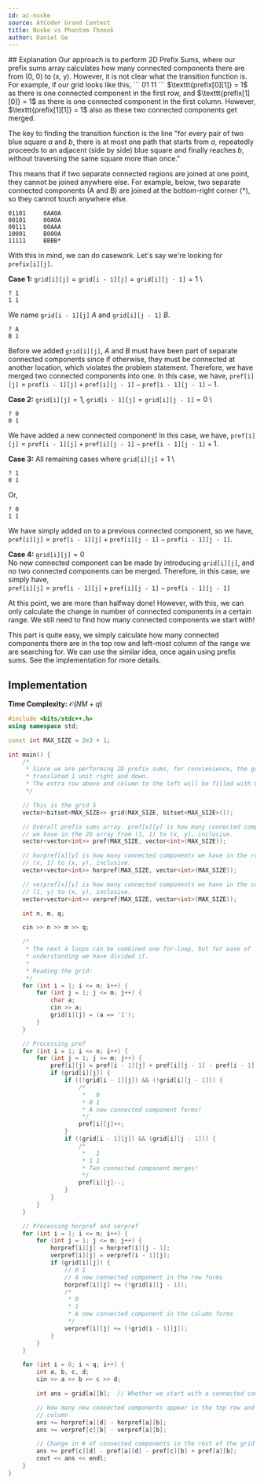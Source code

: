 ```yaml
---
id: ac-nuske
source: AtCoder Grand Contest
title: Nuske vs Phantom Thnook
author: Daniel Ge
---
```


<Spoiler title="Solution">
## Explanation
Our approach is to perform 2D Prefix Sums, where our prefix sums array calculates how many
connected components there are from (0, 0) to (x, y). However, it is not clear what the
transition function is. For example, if our grid looks like this,
```
01
11
```
$\texttt{prefix[0][1]} = 1$ as there is one connected component in the first row, and
$\texttt{prefix[1][0]} = 1$ as there is one connected component in the first column. However,
$\texttt{prefix[1][1]} = 1$ also as these two connected components get merged.

The key to finding the transition function is the line "for every pair of two blue square $a$ and $b$,
there is at most one path that starts from $a$, repeatedly proceeds to an adjacent (side by side)
blue square and finally reaches $b$, without traversing the same square more than once."

This means that if two separate connected regions are joined at one point, they cannot be joined
anywhere else. For example, below, two separate connected components (A and B)
are joined at the bottom-right corner (*), so they cannot touch anywhere else.
```
01101     0AA0A
00101     00A0A
00111     00AAA
10001     B000A
11111     BBBB*
```
With this in mind, we can do casework. Let's say we're looking for $\texttt{prefix[i][j]}$.

**Case 1:** $\texttt{grid[i][j]} = \texttt{grid[i - 1][j]} = \texttt{grid[i][j - 1]} = 1$ \
```
? 1
1 1
```
We name $\texttt{grid[i - 1][j]}$ $A$ and $\texttt{grid[i][j - 1]}$ $B$.
```
? A
B 1
```
Before we added $\texttt{grid[i][j]}$, $A$ and $B$ must have been part of separate connected
components since if otherwise, they must be connected at another location, which violates the problem
statement. Therefore, we have merged two connected components into one. In this case, we have,
$\texttt{pref[i][j]} = \texttt{pref[i - 1][j]} + \texttt{pref[i][j - 1]} - \texttt{pref[i - 1][j - 1]} - 1$.

**Case 2:** $\texttt{grid[i][j]} = 1$, $\texttt{grid[i - 1][j]} = \texttt{grid[i][j - 1]} = 0$ \
```
? 0
0 1
```
We have added a new connected component! In this case, we have,
$\texttt{pref[i][j]} = \texttt{pref[i - 1][j]} + \texttt{pref[i][j - 1]} - \texttt{pref[i - 1][j - 1]} + 1$.

**Case 3:** All remaining cases where $\texttt{grid[i][j]} = 1$ \
```
? 1
0 1
```
Or,
```
? 0
1 1
```
We have simply added on to a previous connected component, so we have,
$\texttt{pref[i][j]} = \texttt{pref[i - 1][j]} + \texttt{pref[i][j - 1]} - \texttt{pref[i - 1][j - 1]}$.

**Case 4:** $\texttt{grid[i][j]} = 0$ \
No new connected component can be made by introducing $\texttt{grid[i][j]}$, and no two connected
components can be merged. Therefore, in this case, we simply have, \
$\texttt{pref[i][j]} = \texttt{pref[i - 1][j]} + \texttt{pref[i][j - 1]} - \texttt{pref[i - 1][j - 1]}$

At this point, we are more than halfway done! However, with this, we can only calculate the change in number of
connected components in a certain range. We still need to find how many connected components we start with!

This part is quite easy, we simply calculate how many connected components there are in the top row and
left-most column of the range we are searching for. We can use the similar idea, once again using prefix sums.
See the implementation for more details.

## Implementation

**Time Complexity:** $\mathcal{O}(NM + q)$

<LanguageSection>
<CPPSection>

```cpp
#include <bits/stdc++.h>
using namespace std;

const int MAX_SIZE = 2e3 + 1;

int main() {
	/*
	 * Since we are performing 2D prefix sums, for convienience, the grid is
	 * translated 1 unit right and down.
	 * The extra row above and column to the left will be filled with 0's.
	 */

	// This is the grid S
	vector<bitset<MAX_SIZE>> grid(MAX_SIZE, bitset<MAX_SIZE>());

	// Overall prefix sums array. pref[x][y] is how many connected components
	// we have in the 2D array from (1, 1) to (x, y), inclusive.
	vector<vector<int>> pref(MAX_SIZE, vector<int>(MAX_SIZE));

	// horpref[x][y] is how many connected components we have in the row from
	// (x, 1) to (x, y), inclusive.
	vector<vector<int>> horpref(MAX_SIZE, vector<int>(MAX_SIZE));

	// verpref[x][y] is how many connected components we have in the column from
	// (1, y) to (x, y), inclusive.
	vector<vector<int>> verpref(MAX_SIZE, vector<int>(MAX_SIZE));

	int n, m, q;

	cin >> n >> m >> q;

	/*
	 * The next 4 loops can be combined one for-loop, but for ease of
	 * understanding we have divided it.
	 *
	 * Reading the grid:
	 */
	for (int i = 1; i <= n; i++) {
		for (int j = 1; j <= m; j++) {
			char a;
			cin >> a;
			grid[i][j] = (a == '1');
		}
	}

	// Processing pref
	for (int i = 1; i <= n; i++) {
		for (int j = 1; j <= m; j++) {
			pref[i][j] = pref[i - 1][j] + pref[i][j - 1] - pref[i - 1][j - 1];
			if (grid[i][j]) {
				if ((!grid[i - 1][j]) && (!grid[i][j - 1])) {
					/*
					 *   0
					 * 0 1
					 * A new connected component forms!
					 */
					pref[i][j]++;
				}
				if ((grid[i - 1][j]) && (grid[i][j - 1])) {
					/*
					 *   1
					 * 1 1
					 * Two connected component merges!
					 */
					pref[i][j]--;
				}
			}
		}
	}

	// Processing horpref and verpref
	for (int i = 1; i <= n; i++) {
		for (int j = 1; j <= m; j++) {
			horpref[i][j] = horpref[i][j - 1];
			verpref[i][j] = verpref[i - 1][j];
			if (grid[i][j]) {
				// 0 1
				// A new connected component in the row forms
				horpref[i][j] += (!grid[i][j - 1]);
				/*
				 * 0
				 * 1
				 * A new connected component in the column forms
				 */
				verpref[i][j] += (!grid[i - 1][j]);
			}
		}
	}

	for (int i = 0; i < q; i++) {
		int a, b, c, d;
		cin >> a >> b >> c >> d;

		int ans = grid[a][b];  // Whether we start with a connected component

		// How many new connected components appear in the top row and leftmost
		// column
		ans += horpref[a][d] - horpref[a][b];
		ans += verpref[c][b] - verpref[a][b];

		// Change in # of connected components in the rest of the grid
		ans += pref[c][d] - pref[a][d] - pref[c][b] + pref[a][b];
		cout << ans << endl;
	}
}
```

</CPPSection>
</LanguageSection>
</Spoiler>
